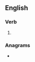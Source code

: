 ==English==

===Verb===
{{head|en|verb form}}

# {{en-third-person singular of|anele}}

===Anagrams===
* {{anagrams|en|Anslee|Selena|enseal|selane}}